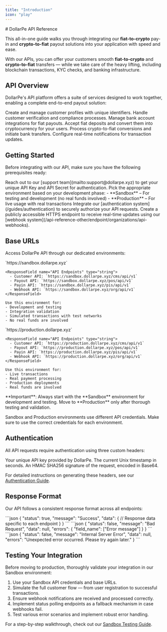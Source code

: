 ```yaml
---
title: "Introduction"
icon: "play"
---
```


<Highlight>
  # DollarPe API Reference
</Highlight>

This all-in-one guide walks you through integrating our **fiat-to-crypto** pay-in and **crypto-to-fiat** payout solutions into your application with speed and ease.

With our APIs, you can offer your customers smooth **fiat-to-crypto** and **crypto-to-fiat** transfers — while we take care of the heavy lifting, including blockchain transactions, KYC checks, and banking infrastructure.

## API Overview

DollarPe's API platform offers a suite of services designed to work together, enabling a complete end-to-end payout solution:

<CardGroup cols={3}>
  <Card title="Customer API" icon="user" href="/api-reference-other/endpoint/customer/create">
    Create and manage customer profiles with unique identifiers.
  </Card>
  <Card title="KYC API" icon="id-card" href="/api-reference-other/endpoint/kyc/generate-link">
    Handle customer verification and compliance processes.
  </Card>
  <Card title="Bank API" icon="building-columns" href="/api-reference-other/endpoint/bank/create">
    Manage bank account integrations for fiat payouts.
  </Card>
  <Card title="Payin API" icon="arrow-down-left" href="/api-reference-exchange/endpoint/payin/initiate">
    Accept fiat deposits and convert them into cryptocurrency for your users.
  </Card>
  <Card title="Payout API" icon="money-bill-transfer" href="/api-reference-other/endpoint/payout/initiate">
    Process crypto-to-fiat conversions and initiate bank transfers.
  </Card>
  <Card title="Webhook API" icon="bell" href="/api-reference-other/endpoint/organizations/api-webhooks">
    Configure real-time notifications for transaction updates.
  </Card>
</CardGroup>


## Getting Started

Before integrating with our API, make sure you have the following prerequisites ready:

<Steps>
  <Step title="Obtain API Credentials">
    Reach out to our [support team](mailto:support@dollarpe.xyz) to get your unique API Key and API Secret for authentication.
  </Step>
  <Step title="Choose Environment">
    Pick the appropriate environment based on your development phase:
    - **Sandbox** – For testing and development (no real funds involved)
    - **Production** – For live usage with real transactions
  </Step>
  <Step title="Set Up Authentication">
    Integrate our [authentication system](/guides/authentication) to securely authorize your API requests.
  </Step>
  <Step title="Configure Webhooks">
    Create a publicly accessible HTTPS endpoint to receive real-time updates using our [webhook system](/api-reference-other/endpoint/organizations/api-webhooks).
  </Step>
</Steps>

## Base URLs

Access DollarPe API through our dedicated environments:

<Tabs>
  <Tab title="Sandbox">
    <ResponseField name="Base URL" type="string">
      `https://sandbox.dollarpe.xyz`
    </ResponseField>
    
    <ResponseField name="API Endpoints" type="string">
      - Customer API: `https://sandbox.dollarpe.xyz/cms/api/v1`
      - Payout API: `https://sandbox.dollarpe.xyz/pos/api/v1`
      - Payin API: `https://sandbox.dollarpe.xyz/pis/api/v1`
      - Webhook API: `https://sandbox.dollarpe.xyz/org/api/v1`
    </ResponseField>
    
    Use this environment for:
    - Development and testing
    - Integration validation
    - Simulated transactions with test networks
    - No real funds are involved
  </Tab>
  <Tab title="Production">
    <ResponseField name="Base URL" type="string">
      `https://production.dollarpe.xyz`
    </ResponseField>
    
    <ResponseField name="API Endpoints" type="string">
      - Customer API: `https://production.dollarpe.xyz/cms/api/v1`
      - Payout API: `https://production.dollarpe.xyz/pos/api/v1`
      - Payin API: `https://production.dollarpe.xyz/pis/api/v1`
      - Webhook API: `https://production.dollarpe.xyz/org/api/v1`
    </ResponseField>
    
    Use this environment for:
    - Live transactions
    - Real payment processing
    - Production deployments
    - Real funds are involved
  </Tab>
</Tabs>

<Warning>
  **Important**: Always start with the **Sandbox** environment for development and testing.  
  Move to **Production** only after thorough testing and validation.
  
  Sandbox and Production environments use different API credentials. Make sure to use the correct credentials for each environment.
</Warning>

## Authentication

All API requests require authentication using three custom headers:

<ResponseField name="X-API-KEY" type="string" required>
  Your unique API key provided by DollarPe.
</ResponseField>

<ResponseField name="X-TIMESTAMP" type="integer" required>
  The current Unix timestamp in seconds.
</ResponseField>

<ResponseField name="X-SIGNATURE" type="string" required>
  An HMAC SHA256 signature of the request, encoded in Base64.
</ResponseField>

For detailed instructions on generating these headers, see our [Authentication Guide](/guides/authentication).

## Response Format

Our API follows a consistent response format across all endpoints:

<Tabs>
  <Tab title="Success Response">
    ```json
    {
        "status": true,
        "message": "Success",
        "data": {
            // Response data specific to each endpoint
        }
    }
    ```
  </Tab>
  <Tab title="Bad Request">
    ```json
    {
        "status": false,
        "message": "Bad Request",
        "data": null,
        "errors": {
            "field_name": ["Error message"]
        }
    }
    ```
  </Tab>
  <Tab title="Internal Server Error">
    ```json
    {
        "status": false,
        "message": "Internal Server Error",
        "data": null,
        "errors": "Unexpected error occurred. Please try again later."
    }
    ```
  </Tab>
</Tabs>

## Testing Your Integration

Before moving to production, thoroughly validate your integration in our Sandbox environment:

1. Use your Sandbox API credentials and base URLs.
2. Simulate the full customer flow — from user registration to successful transactions.
3. Ensure webhook notifications are received and processed correctly.
4. Implement status polling endpoints as a fallback mechanism in case webhooks fail.
5. Test various error scenarios and implement robust error handling.

For a step-by-step walkthrough, check out our [Sandbox Testing Guide](/guides/sandbox-testing).